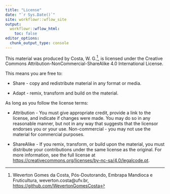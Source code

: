 ```yaml
---
title: "License"
date: "`r Sys.Date()`"
site: workflowr::wflow_site
output:
  workflowr::wflow_html:
    toc: false
editor_options:
  chunk_output_type: console
---
```


This material was produced by Costa, W. G.^[Weverton Gomes da Costa, Pós-Doutorando, Embrapa Mandioca e Fruticultura, weverton.costa@ufv.br, [https://github.com/WevertonGomesCosta](https://github.com/WevertonGomesCosta)], is licensed under the Creative Commons Attribution-NonCommercial-ShareAlike 4.0 International License.

This means you are free to:

- Share - copy and redistribute material in any format or media.

- Adapt - remix, transform and build on the material.

As long as you follow the license terms:

- Attribution - You must give appropriate credit, provide a link to the license, and indicate if changes were made. You may do so in any reasonable manner, but not in any way that suggests that the licensor endorses you or your use.
Non-commercial - you may not use the material for commercial purposes.

- ShareAlike - If you remix, transform, or build upon the material, you must distribute your contributions under the same license as the original.
For more information, see the full license at [https://creativecommons.org/licenses/by-nc-sa/4.0/legalcode.pt](https://creativecommons.org/licenses/by-nc-sa/4.0 /legalcode.pt).
